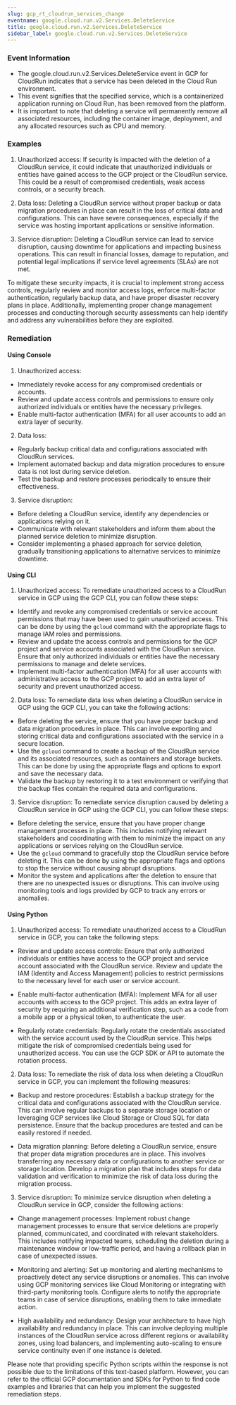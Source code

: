 ```yaml
--- 
slug: gcp_rt_cloudrun_services_change
eventname: google.cloud.run.v2.Services.DeleteService
title: google.cloud.run.v2.Services.DeleteService
sidebar_label: google.cloud.run.v2.Services.DeleteService
---
```

                       
### Event Information

- The google.cloud.run.v2.Services.DeleteService event in GCP for CloudRun indicates that a service has been deleted in the Cloud Run environment.
- This event signifies that the specified service, which is a containerized application running on Cloud Run, has been removed from the platform.
- It is important to note that deleting a service will permanently remove all associated resources, including the container image, deployment, and any allocated resources such as CPU and memory.


### Examples

1. Unauthorized access: If security is impacted with the deletion of a CloudRun service, it could indicate that unauthorized individuals or entities have gained access to the GCP project or the CloudRun service. This could be a result of compromised credentials, weak access controls, or a security breach.

2. Data loss: Deleting a CloudRun service without proper backup or data migration procedures in place can result in the loss of critical data and configurations. This can have severe consequences, especially if the service was hosting important applications or sensitive information.

3. Service disruption: Deleting a CloudRun service can lead to service disruption, causing downtime for applications and impacting business operations. This can result in financial losses, damage to reputation, and potential legal implications if service level agreements (SLAs) are not met.

To mitigate these security impacts, it is crucial to implement strong access controls, regularly review and monitor access logs, enforce multi-factor authentication, regularly backup data, and have proper disaster recovery plans in place. Additionally, implementing proper change management processes and conducting thorough security assessments can help identify and address any vulnerabilities before they are exploited.

### Remediation

#### Using Console

1. Unauthorized access:
- Immediately revoke access for any compromised credentials or accounts.
- Review and update access controls and permissions to ensure only authorized individuals or entities have the necessary privileges.
- Enable multi-factor authentication (MFA) for all user accounts to add an extra layer of security.

2. Data loss:
- Regularly backup critical data and configurations associated with CloudRun services.
- Implement automated backup and data migration procedures to ensure data is not lost during service deletion.
- Test the backup and restore processes periodically to ensure their effectiveness.

3. Service disruption:
- Before deleting a CloudRun service, identify any dependencies or applications relying on it.
- Communicate with relevant stakeholders and inform them about the planned service deletion to minimize disruption.
- Consider implementing a phased approach for service deletion, gradually transitioning applications to alternative services to minimize downtime.

#### Using CLI

1. Unauthorized access: To remediate unauthorized access to a CloudRun service in GCP using the GCP CLI, you can follow these steps:

- Identify and revoke any compromised credentials or service account permissions that may have been used to gain unauthorized access. This can be done by using the `gcloud` command with the appropriate flags to manage IAM roles and permissions.
- Review and update the access controls and permissions for the GCP project and service accounts associated with the CloudRun service. Ensure that only authorized individuals or entities have the necessary permissions to manage and delete services.
- Implement multi-factor authentication (MFA) for all user accounts with administrative access to the GCP project to add an extra layer of security and prevent unauthorized access.

2. Data loss: To remediate data loss when deleting a CloudRun service in GCP using the GCP CLI, you can take the following actions:

- Before deleting the service, ensure that you have proper backup and data migration procedures in place. This can involve exporting and storing critical data and configurations associated with the service in a secure location.
- Use the `gcloud` command to create a backup of the CloudRun service and its associated resources, such as containers and storage buckets. This can be done by using the appropriate flags and options to export and save the necessary data.
- Validate the backup by restoring it to a test environment or verifying that the backup files contain the required data and configurations.

3. Service disruption: To remediate service disruption caused by deleting a CloudRun service in GCP using the GCP CLI, you can follow these steps:

- Before deleting the service, ensure that you have proper change management processes in place. This includes notifying relevant stakeholders and coordinating with them to minimize the impact on any applications or services relying on the CloudRun service.
- Use the `gcloud` command to gracefully stop the CloudRun service before deleting it. This can be done by using the appropriate flags and options to stop the service without causing abrupt disruptions.
- Monitor the system and applications after the deletion to ensure that there are no unexpected issues or disruptions. This can involve using monitoring tools and logs provided by GCP to track any errors or anomalies.

#### Using Python

1. Unauthorized access: To remediate unauthorized access to a CloudRun service in GCP, you can take the following steps:

- Review and update access controls: Ensure that only authorized individuals or entities have access to the GCP project and service account associated with the CloudRun service. Review and update the IAM (Identity and Access Management) policies to restrict permissions to the necessary level for each user or service account.

- Enable multi-factor authentication (MFA): Implement MFA for all user accounts with access to the GCP project. This adds an extra layer of security by requiring an additional verification step, such as a code from a mobile app or a physical token, to authenticate the user.

- Regularly rotate credentials: Regularly rotate the credentials associated with the service account used by the CloudRun service. This helps mitigate the risk of compromised credentials being used for unauthorized access. You can use the GCP SDK or API to automate the rotation process.

2. Data loss: To remediate the risk of data loss when deleting a CloudRun service in GCP, you can implement the following measures:

- Backup and restore procedures: Establish a backup strategy for the critical data and configurations associated with the CloudRun service. This can involve regular backups to a separate storage location or leveraging GCP services like Cloud Storage or Cloud SQL for data persistence. Ensure that the backup procedures are tested and can be easily restored if needed.

- Data migration planning: Before deleting a CloudRun service, ensure that proper data migration procedures are in place. This involves transferring any necessary data or configurations to another service or storage location. Develop a migration plan that includes steps for data validation and verification to minimize the risk of data loss during the migration process.

3. Service disruption: To minimize service disruption when deleting a CloudRun service in GCP, consider the following actions:

- Change management processes: Implement robust change management processes to ensure that service deletions are properly planned, communicated, and coordinated with relevant stakeholders. This includes notifying impacted teams, scheduling the deletion during a maintenance window or low-traffic period, and having a rollback plan in case of unexpected issues.

- Monitoring and alerting: Set up monitoring and alerting mechanisms to proactively detect any service disruptions or anomalies. This can involve using GCP monitoring services like Cloud Monitoring or integrating with third-party monitoring tools. Configure alerts to notify the appropriate teams in case of service disruptions, enabling them to take immediate action.

- High availability and redundancy: Design your architecture to have high availability and redundancy in place. This can involve deploying multiple instances of the CloudRun service across different regions or availability zones, using load balancers, and implementing auto-scaling to ensure service continuity even if one instance is deleted.

Please note that providing specific Python scripts within the response is not possible due to the limitations of this text-based platform. However, you can refer to the official GCP documentation and SDKs for Python to find code examples and libraries that can help you implement the suggested remediation steps.


 
